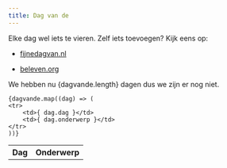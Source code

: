 ```yaml
---
title: Dag van de
---
```




Elke dag wel iets te vieren. Zelf iets toevoegen? Kijk eens op:

- [fijnedagvan.nl](https://www.fijnedagvan.nl/)

- [beleven.org](https://www.beleven.org/feesten/)

We hebben nu {dagvande.length} dagen dus we zijn er nog niet.

<table>
    <tr>
        <th>Dag</th>
        <th>Onderwerp</th>
    </tr>

    {dagvande.map((dag) => (
    <tr>
        <td>{ dag.dag }</td>
        <td>{ dag.onderwerp }</td>
    </tr>
    ))}

</table>

